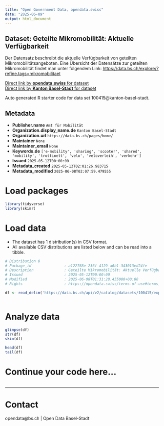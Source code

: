 ```yaml
---
title: "Open Government Data, opendata.swiss"
date: "2025-06-09"
output: html_document
---
```


## Dataset: Geteilte Mikromobilität: Aktuelle Verfügbarkeit

Der Datensatz beschreibt die aktuelle Verfügbarkeit von geteilten Mikromobilitätsangeboten.
Eine Übersicht der Datensätze zur geteilten Mikromobilität findet man unter folgendem Link: [https://data.bs.ch/explore/?refine.tags=mikromobilitaet](https://data.bs.ch/explore/?refine.tags=mikromobilitaet) 

[Direct link by **opendata.swiss** for dataset](https://opendata.swiss/de/dataset/geteilte-mikromobilitat-aktuelle-verfugbarkeit)<br>
[Direct link by **Kanton Basel-Stadt** for dataset](https://data.bs.ch/explore/dataset/100415/)

Auto generated R starter code for data set 100415@kanton-basel-stadt.

## Metadata

- **Publisher.name** `Amt für Mobilität`
- **Organization.display_name.de** `Kanton Basel-Stadt`
- **Organization.url** `https://data.bs.ch/pages/home/`
- **Maintainer** `None`
- **Maintainer_email** `None`
- **Keywords.de** `['e-mobility', 'sharing', 'scooter', 'shared', 'mobility', 'trottinett', 'velo', 'veloverleih', 'verkehr']`
- **Issued** `2025-05-12T00:00:00`
- **Metadata_created** `2025-05-13T02:01:26.983715`
- **Metadata_modified** `2025-06-08T02:07:59.479555`


# Load packages

```r

library(tidyverse)
library(skimr)

```

# Load data

-   The dataset has 1 distribution(s) in CSV format.
-   All available CSV distributions are listed below and can be read into a tibble.

```r

# Distribution 0
# Package_id               : a122768e-236f-4129-a6b1-343013ed24fe
# Description              : Geteilte Mikromobilität: Aktuelle Verfügbarkeit (csv)
# Issued                   : 2025-05-12T00:00:00
# Modified                 : 2025-06-08T01:31:28.455000+00:00
# Rights                   : https://opendata.swiss/terms-of-use#terms_by

df <- read_delim('https://data.bs.ch/api/v2/catalog/datasets/100415/exports/csv?use_labels=true')



```

# Analyze data

```r

glimpse(df)
str(df)
skim(df)

head(df)
tail(df)

```

# Continue your code here...

```r

```

------------------------------------------------------------------------

# Contact

opendata@bs.ch | Open Data Basel-Stadt
